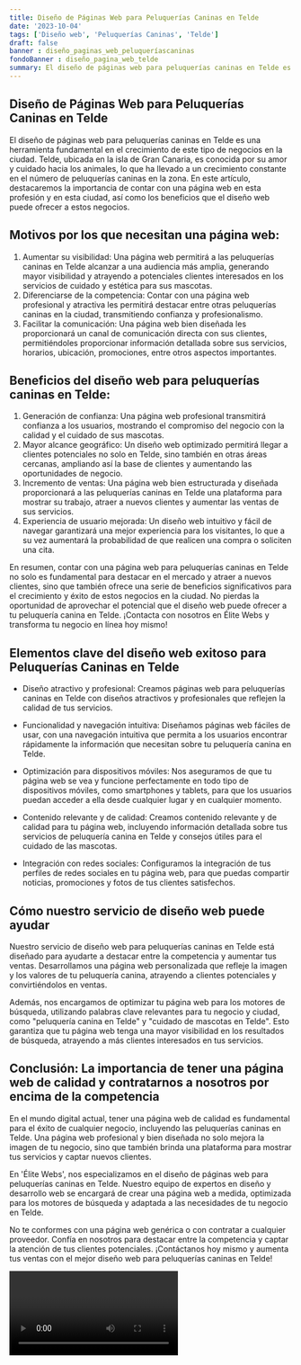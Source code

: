 ```yaml
---
title: Diseño de Páginas Web para Peluquerías Caninas en Telde
date: '2023-10-04'
tags: ['Diseño web', 'Peluquerías Caninas', 'Telde']
draft: false
banner : diseño_paginas_web_peluqueríascaninas
fondoBanner : diseño_pagina_web_telde
summary: El diseño de páginas web para peluquerías caninas en Telde es una herramienta fundamental en el crecimiento de este tipo de negocios en la ciudad. Telde, ubicada en la isla de Gran Canaria, es conocida por su amor y cuidado hacia los animales, lo que ha llevado a un crecimiento constante en el número de peluquerías caninas en la zona. En este artículo, destacaremos la importancia de contar con una página web en esta profesión y en esta ciudad, así como los beneficios que el diseño web puede ofrecer a estos negocios.
---
```


## Diseño de Páginas Web para Peluquerías Caninas en Telde

El diseño de páginas web para peluquerías caninas en Telde es una herramienta fundamental en el crecimiento de este tipo de negocios en la ciudad. Telde, ubicada en la isla de Gran Canaria, es conocida por su amor y cuidado hacia los animales, lo que ha llevado a un crecimiento constante en el número de peluquerías caninas en la zona. En este artículo, destacaremos la importancia de contar con una página web en esta profesión y en esta ciudad, así como los beneficios que el diseño web puede ofrecer a estos negocios.

## Motivos por los que necesitan una página web:
1. Aumentar su visibilidad: Una página web permitirá a las peluquerías caninas en Telde alcanzar a una audiencia más amplia, generando mayor visibilidad y atrayendo a potenciales clientes interesados en los servicios de cuidado y estética para sus mascotas.
2. Diferenciarse de la competencia: Contar con una página web profesional y atractiva les permitirá destacar entre otras peluquerías caninas en la ciudad, transmitiendo confianza y profesionalismo.
3. Facilitar la comunicación: Una página web bien diseñada les proporcionará un canal de comunicación directa con sus clientes, permitiéndoles proporcionar información detallada sobre sus servicios, horarios, ubicación, promociones, entre otros aspectos importantes.

## Beneficios del diseño web para peluquerías caninas en Telde:
1. Generación de confianza: Una página web profesional transmitirá confianza a los usuarios, mostrando el compromiso del negocio con la calidad y el cuidado de sus mascotas.
2. Mayor alcance geográfico: Un diseño web optimizado permitirá llegar a clientes potenciales no solo en Telde, sino también en otras áreas cercanas, ampliando así la base de clientes y aumentando las oportunidades de negocio.
3. Incremento de ventas: Una página web bien estructurada y diseñada proporcionará a las peluquerías caninas en Telde una plataforma para mostrar su trabajo, atraer a nuevos clientes y aumentar las ventas de sus servicios.
4. Experiencia de usuario mejorada: Un diseño web intuitivo y fácil de navegar garantizará una mejor experiencia para los visitantes, lo que a su vez aumentará la probabilidad de que realicen una compra o soliciten una cita.

En resumen, contar con una página web para peluquerías caninas en Telde no solo es fundamental para destacar en el mercado y atraer a nuevos clientes, sino que también ofrece una serie de beneficios significativos para el crecimiento y éxito de estos negocios en la ciudad. No pierdas la oportunidad de aprovechar el potencial que el diseño web puede ofrecer a tu peluquería canina en Telde. ¡Contacta con nosotros en Élite Webs y transforma tu negocio en línea hoy mismo!

<GifSeo />

<Cta />

## Elementos clave del diseño web exitoso para Peluquerías Caninas en Telde

- Diseño atractivo y profesional: Creamos páginas web para peluquerías caninas en Telde con diseños atractivos y profesionales que reflejen la calidad de tus servicios.

- Funcionalidad y navegación intuitiva: Diseñamos páginas web fáciles de usar, con una navegación intuitiva que permita a los usuarios encontrar rápidamente la información que necesitan sobre tu peluquería canina en Telde.

- Optimización para dispositivos móviles: Nos aseguramos de que tu página web se vea y funcione perfectamente en todo tipo de dispositivos móviles, como smartphones y tablets, para que los usuarios puedan acceder a ella desde cualquier lugar y en cualquier momento.

- Contenido relevante y de calidad: Creamos contenido relevante y de calidad para tu página web, incluyendo información detallada sobre tus servicios de peluquería canina en Telde y consejos útiles para el cuidado de las mascotas.

- Integración con redes sociales: Configuramos la integración de tus perfiles de redes sociales en tu página web, para que puedas compartir noticias, promociones y fotos de tus clientes satisfechos.

## Cómo nuestro servicio de diseño web puede ayudar

Nuestro servicio de diseño web para peluquerías caninas en Telde está diseñado para ayudarte a destacar entre la competencia y aumentar tus ventas. Desarrollamos una página web personalizada que refleje la imagen y los valores de tu peluquería canina, atrayendo a clientes potenciales y convirtiéndolos en ventas.

Además, nos encargamos de optimizar tu página web para los motores de búsqueda, utilizando palabras clave relevantes para tu negocio y ciudad, como "peluquería canina en Telde" y "cuidado de mascotas en Telde". Esto garantiza que tu página web tenga una mayor visibilidad en los resultados de búsqueda, atrayendo a más clientes interesados en tus servicios.

## Conclusión: La importancia de tener una página web de calidad y contratarnos a nosotros por encima de la competencia

En el mundo digital actual, tener una página web de calidad es fundamental para el éxito de cualquier negocio, incluyendo las peluquerías caninas en Telde. Una página web profesional y bien diseñada no solo mejora la imagen de tu negocio, sino que también brinda una plataforma para mostrar tus servicios y captar nuevos clientes.

En 'Élite Webs', nos especializamos en el diseño de páginas web para peluquerías caninas en Telde. Nuestro equipo de expertos en diseño y desarrollo web se encargará de crear una página web a medida, optimizada para los motores de búsqueda y adaptada a las necesidades de tu negocio en Telde.

No te conformes con una página web genérica o con contratar a cualquier proveedor. Confía en nosotros para destacar entre la competencia y captar la atención de tus clientes potenciales. ¡Contáctanos hoy mismo y aumenta tus ventas con el mejor diseño web para peluquerías caninas en Telde!

<Video />

<CtaBot job='Peluquerías Caninas' city='Telde'/>

<Gmaps query='Telde+españa+maps' />